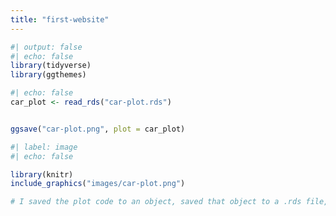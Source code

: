 ```yaml
---
title: "first-website"
---
```


```r
#| output: false
#| echo: false
library(tidyverse)
library(ggthemes)
```

```r
#| echo: false
car_plot <- read_rds("car-plot.rds")


ggsave("car-plot.png", plot = car_plot)
```

```r
#| label: image
#| echo: false

library(knitr)
include_graphics("images/car-plot.png")

# I saved the plot code to an object, saved that object to a .rds file, saved that to a different object (with the same name!), then saved it to a .png file
```
